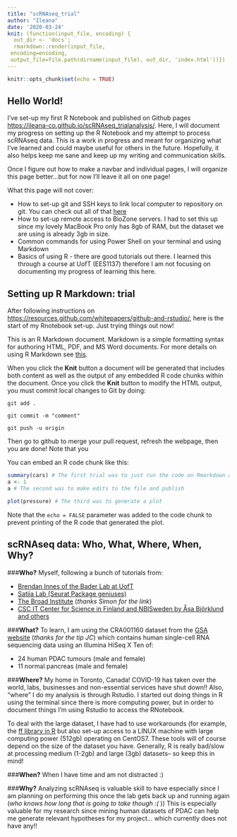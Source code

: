 ```yaml
---
title: "scRNAseq_trial"
author: "Ileana"
date: '2020-03-24'
knit: (function(input_file, encoding) {
  out_dir <- 'docs';
  rmarkdown::render(input_file,
 encoding=encoding,
 output_file=file.path(dirname(input_file), out_dir, 'index.html'))})
---
```


```r
knitr::opts_chunk$set(echo = TRUE)
```
## Hello World!

I've set-up my first R Notebook and published on Github pages <https://ileana-co.github.io/scRNAseq_trialanalysis/>. Here, I will document my progress on setting up the R Notebook and my attempt to process scRNAseq data. This is a work in progress and meant for organizing what I've learned and could maybe useful for others in the future. Hopefully, it also helps keep me sane and keep up my writing and communication skills. 

Once I figure out how to make a navbar and individual pages, I will organize this page better...but for now I'll leave it all on one page! 

What this page will not cover:

*   How to set-up git and SSH keys to link local computer to repository on git. You can check out all of that [here](https://help.github.com/en/github/getting-started-with-github)
*   How to set-up remote access to BioZone servers. I had to set this up since my lovely MacBook Pro only has 8gb of RAM, but the dataset we are using is already 3gb in size.
*   Common commands for using Power Shell on your terminal and using Markdown 
*   Basics of using R - there are good tutorials out there. I learned this through a course at UofT (EES1137) therefore I am not focusing on documenting my progress of learning this here.

## Setting up R Markdown: trial

After following instructions on <https://resources.github.com/whitepapers/github-and-rstudio/>, here is the start of my Rnotebook set-up. Just trying things out now!

This is an R Markdown document. Markdown is a simple formatting syntax for authoring HTML, PDF, and MS Word documents. For more details on using R Markdown see [this](http://rmarkdown.rstudio.com).

When you click the **Knit** button a document will be generated that includes both content as well as the output of any embedded R code chunks within the document. Once you click the **Knit** button to modify the HTML output, you must commit local changes to Git by doing:

```
git add .

git commit -m "comment"

git push -u origin
```

Then go to github to merge your pull request, refresh the webpage, then you are done! Note that you 

You can embed an R code chunk like this:

```r
summary(cars) # The first trial was to just run the code on Rmarkdown and publish
a <- 1
a # The second was to make edits to the file and publish
```

```r
plot(pressure) # The third was to generate a plot 
```

Note that the `echo = FALSE` parameter was added to the code chunk to prevent printing of the R code that generated the plot.

## scRNAseq data: Who, What, Where, When, Why?

###**Who?** 
Myself, following a bunch of tutorials from:

*   [Brendan Innes of the Bader Lab at UofT](https://github.com/BaderLab/scRNAseqWorkflow)
*   [Satija Lab (Seurat Package geniuses)](https://satijalab.org/seurat/v3.1/pbmc3k_tutorial.html)
*   [The Broad Institute](https://broadinstitute.github.io/2019_scWorkshop/data-wrangling-scrnaseq.html#filtering-low-quality-cells) (*thanks Simon for the link*)
*   [CSC IT Center for Science in Finland and NBISweden by Åsa Björklund and others](https://nbisweden.github.io/excelerate-scRNAseq/session-qc/Quality_control.html)


###**What?** 
To learn, I am using the CRA001160 dataset from the [GSA website](https://bigd.big.ac.cn/search?dbId=gsa&q=CRA001160) (*thanks for the tip JC*) which contains human single-cell RNA sequencing data using an Illumina HiSeq X Ten of:

*   24 human PDAC tumours (male and female)
*   11 normal pancreas (male and female)

###**Where?** 
My home in Toronto, Canada! COVID-19 has taken over the world, labs, businesses and non-essential services have shut down!! Also, "where" I do my analysis is through Rstudio. I started out doing things in R using the terminal since there is more computing power, but in order to document things I'm using Rstudio to access the RNotebook. 

To deal with the large dataset, I have had to use workarounds (for example, the [ff library in R](https://rstudio-pubs-static.s3.amazonaws.com/72295_692737b667614d369bd87cb0f51c9a4b.html) but also set-up access to a LINUX machine with large computing power (512gb) operating on CentOS7. These tools will of course depend on the size of the dataset you have. Generally, R is really bad/slow at processing medium (1-2gb) and large (3gb) datasets-- so keep this in mind!

###**When?** 
When I have time and am not distracted :)

###**Why?** 
Analyzing scRNAseq is valuable skill to have especially since I am planning on performing this once the lab gets back up and running again (*who knows how long that is going to take though :( *)) This is especially valuable for my research since mining human datasets of PDAC can help me generate relevant hypotheses for my project... which currently does not have any!!



